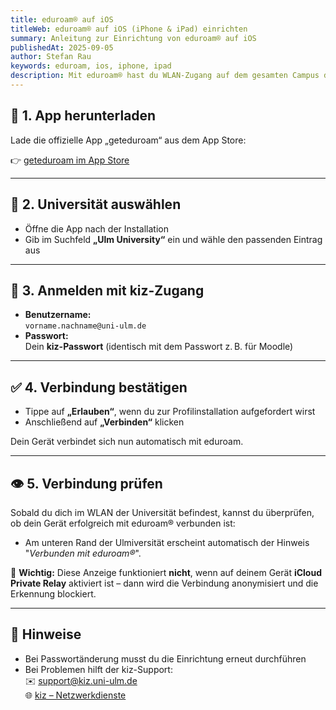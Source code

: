 ```yaml
---
title: eduroam® auf iOS
titleWeb: eduroam® auf iOS (iPhone & iPad) einrichten
summary: Anleitung zur Einrichtung von eduroam® auf iOS
publishedAt: 2025-09-05
author: Stefan Rau
keywords: eduroam, ios, iphone, ipad
description: Mit eduroam® hast du WLAN-Zugang auf dem gesamten Campus der Universität Ulm – sowie an vielen Hochschulen weltweit.  Diese Anleitung zeigt dir, wie du die Verbindung einfach über die App „geteduroam“ einrichtest.
---
```

## 📲 1. App herunterladen

Lade die offizielle App „geteduroam“ aus dem App Store:

👉 [geteduroam im App Store](https://apps.apple.com/de/app/geteduroam/id1504076137?l=en-GB)

---

## 🔎 2. Universität auswählen

- Öffne die App nach der Installation
- Gib im Suchfeld **„Ulm University“** ein und wähle den passenden Eintrag aus

---

## 🔐 3. Anmelden mit kiz-Zugang

- **Benutzername:**  
  `vorname.nachname@uni-ulm.de`
- **Passwort:**  
  Dein **kiz-Passwort** (identisch mit dem Passwort z. B. für Moodle)

---

## ✅ 4. Verbindung bestätigen

- Tippe auf **„Erlauben“**, wenn du zur Profilinstallation aufgefordert wirst  
- Anschließend auf **„Verbinden“** klicken

Dein Gerät verbindet sich nun automatisch mit eduroam.

---
## 👁️ 5. Verbindung prüfen

Sobald du dich im WLAN der Universität befindest, kannst du überprüfen, ob dein Gerät erfolgreich mit eduroam® verbunden ist:  
- Am unteren Rand der Ulmiversität erscheint automatisch der Hinweis "*Verbunden mit eduroam®*".

🛑 **Wichtig:** Diese Anzeige funktioniert **nicht**, wenn auf deinem Gerät **iCloud Private Relay** aktiviert ist – dann wird die Verbindung anonymisiert und die Erkennung blockiert.

---

## 📎 Hinweise

- Bei Passwortänderung musst du die Einrichtung erneut durchführen
- Bei Problemen hilft der kiz-Support:  
  ✉️ [support@kiz.uni-ulm.de](mailto:support@kiz.uni-ulm.de)  
  🌐 [kiz – Netzwerkdienste](https://www.uni-ulm.de/einrichtungen/kiz/)